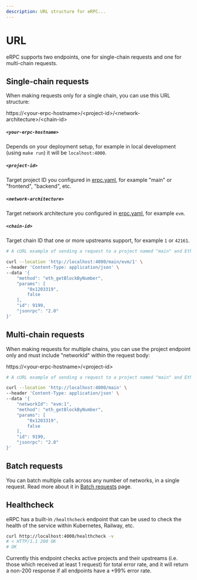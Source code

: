 ```yaml
---
description: URL structure for eRPC...
---
```



# URL

eRPC supports two endpoints, one for single-chain requests and one for multi-chain requests.

## Single-chain requests

When making requests only for a single chain, you can use this URL structure:

<Callout type='info'>
  https://&lt;your-erpc-hostname&gt;/&lt;project-id&gt;/&lt;network-architecture&gt;/&lt;chain-id&gt;
</Callout>

##### `<your-erpc-hostname>`
Depends on your deployment setup, for example in local development (using `make run`) it will be `localhost:4000`.

##### `<project-id>`
Target project ID you configured in [erpc.yaml](/config/example), for example "main" or "frontend", "backend", etc.

##### `<network-architecture>`
Target network architecture you configured in [erpc.yaml](/config/example), for example `evm`.

##### `<chain-id>`
Target chain ID that one or more upstreams support, for example `1` or `42161`.


```bash
# A cURL example of sending a request to a project named "main" and Ethereum mainnet chain:

curl --location 'http://localhost:4000/main/evm/1' \
--header 'Content-Type: application/json' \
--data '{
    "method": "eth_getBlockByNumber",
    "params": [
        "0x1203319",
        false
    ],
    "id": 9199,
    "jsonrpc": "2.0"
}'
```

## Multi-chain requests

When making requests for multiple chains, you can use the project endpoint only and must include "networkId" within the request body:

<Callout type='info'>
  https://&lt;your-erpc-hostname&gt;/&lt;project-id&gt;
</Callout>


```bash
# A cURL example of sending a request to a project named "main" and Ethereum mainnet chain:

curl --location 'http://localhost:4000/main' \
--header 'Content-Type: application/json' \
--data '{
    "networkId": "evm:1",
    "method": "eth_getBlockByNumber",
    "params": [
        "0x1203319",
        false
    ],
    "id": 9199,
    "jsonrpc": "2.0"
}'
```

## Batch requests

You can batch multiple calls across any number of networks, in a single request. Read more about it in [Batch requests](/operation/batch) page.

## Healthcheck

eRPC has a built-in `/healthcheck` endpoint that can be used to check the health of the service within Kubernetes, Railway, etc.

```bash
curl http://localhost:4000/healthcheck -v
# < HTTP/1.1 200 OK
# OK
```

<Callout type="info">
Currently this endpoint checks active projects and their upstreams (i.e. those which received at least 1 request) for total error rate, and it will return a non-200 response if all endpoints have a +99% error rate.
</Callout>
